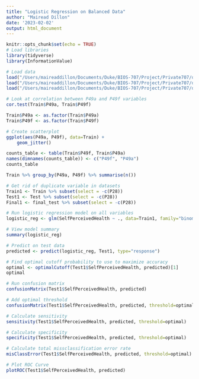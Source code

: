 ```yaml
---
title: "Logistic Regression on Balanced Data"
author: "Mairead Dillon"
date: '2023-02-02'
output: html_document
---
```


```r
knitr::opts_chunk$set(echo = TRUE)
# Load libraries
library(tidyverse)
library(InformationValue)

# Load data
load("/Users/maireaddillon/Documents/Duke/BIOS-707/Project/Private707/data/Balanced/ModelDev_Train.RData")
load("/Users/maireaddillon/Documents/Duke/BIOS-707/Project/Private707/data/Balanced/ModelDev_Test.RData")
load("/Users/maireaddillon/Documents/Duke/BIOS-707/Project/Private707/data/Balanced/FinalTest.RData")
```
     
```r
# Look at correlation between P49a and P49f variables
cor.test(Train$P49a, Train$P49f)

Train$P49a <- as.factor(Train$P49a)
Train$P49f <- as.factor(Train$P49f)

# Create scatterplot
ggplot(aes(P49a, P49f), data=Train) +
    geom_jitter()

counts_table <- table(Train$P49f, Train$P49a)
names(dimnames(counts_table)) <- c("P49f", "P49a")
counts_table

Train %>% group_by(P49a, P49f) %>% summarise(n())
```
     
```r
# Get rid of duplicate variable in datasets
Train1 <- Train %>% subset(select = -c(P28))
Test1 <- Test %>% subset(select = -c(P28))
Final1 <- final_test %>% subset(select = -c(P28))
```
    
```r
# Run logistic regression model on all variables
logistic_reg <- glm(SelfPerceivedHealth ~ ., data=Train1, family="binomial")

# View model summary
summary(logistic_reg)
```
    
```r
# Predict on test data
predicted <- predict(logistic_reg, Test1, type="response")

# Find optimal cutoff probability to use to maximize accuracy
optimal <- optimalCutoff(Test1$SelfPerceivedHealth, predicted)[1]
optimal
```
    
```r
# Run confusion matrix
confusionMatrix(Test1$SelfPerceivedHealth, predicted)

# Add optimal threshold
confusionMatrix(Test1$SelfPerceivedHealth, predicted, threshold=optimal)
```
    
```r
# Calculate sensitivity
sensitivity(Test1$SelfPerceivedHealth, predicted, threshold=optimal)

# Calculate specificity
specificity(Test1$SelfPerceivedHealth, predicted, threshold=optimal)

# Calculate total missclassification error rate
misClassError(Test1$SelfPerceivedHealth, predicted, threshold=optimal)
```
     
```r
# Plot ROC Curve
plotROC(Test1$SelfPerceivedHealth, predicted)
```


